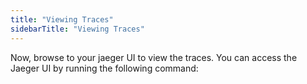 ```yaml
---
title: "Viewing Traces"
sidebarTitle: "Viewing Traces"
---
```


Now, browse to your jaeger UI to view the traces. You can access the Jaeger UI by running the following command:

